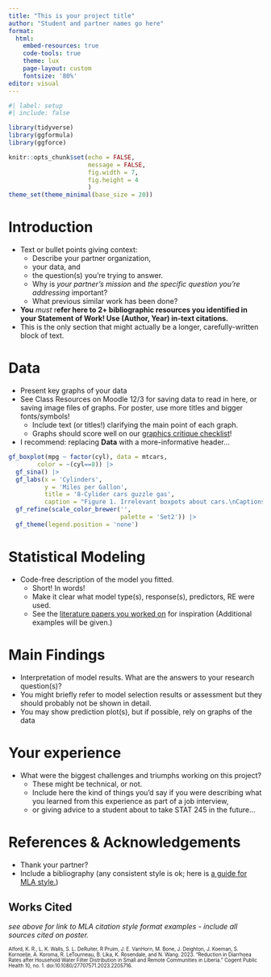 ```yaml
---
title: "This is your project title"
author: "Student and partner names go here"
format: 
  html:
    embed-resources: true
    code-tools: true
    theme: lux
    page-layout: custom
    fontsize: '80%'
editor: visual
---
```


```r
#| label: setup
#| include: false

library(tidyverse)
library(ggformula)
library(ggforce)

knitr::opts_chunk$set(echo = FALSE,
                      message = FALSE,
                      fig.width = 7,
                      fig.height = 4
                      )
theme_set(theme_minimal(base_size = 20))
```

<!-- style notes... -->

<!-- we used the "lux" theme - see more at: -->

<!-- https://quarto.org/docs/output-formats/html-themes.html -->

<!-- consider more customization of colors, etc. - some options at
<!-- https://quarto.org/docs/output-formats/html-themes.html -->

<!-- or use css if you know how -->

::::::: grid
::: g-col-4
<!-- This column takes 1/3 of the page -->

# Introduction

-   Text or bullet points giving context:
    -   Describe your partner organization,
    -   your data, and
    -   the question(s) you're trying to answer.
    -   Why is *your partner's mission* and *the specific question
        you're addressing* important?
    -   What previous similar work has been done?
-   **You** *must* r**efer here to 2+ bibliographic resources you
    identified in your Statement of Work! Use (Author, Year) in-text
    citations.**
-   This is the only section that might actually be a longer,
    carefully-written block of text.

# Data

-   Present key graphs of your data
-   See Class Resources on Moodle 12/3 for saving data to read in here,
    or saving image files of graphs. For poster, use more titles and
    bigger fonts/symbols!
    -   Include text (or titles!) clarifying the main point of each
        graph.
    -   Graphs should score well on our [graphics critique
        checklist](https://moodle.calvin.edu/pluginfile.php/2522988/mod_label/intro/Graphics%20Critique%20Checklist.pdf)!
-   I recommend: replacing **Data** with a more-informative header...

```r
gf_boxplot(mpg ~ factor(cyl), data = mtcars,
        color = ~(cyl==8)) |>
  gf_sina() |>
  gf_labs(x = 'Cylinders',
          y = 'Miles per Gallon',
          title = '8-Cylider cars guzzle gas',
          caption = "Figure 1. Irrelevant boxpots about cars.\nCaptions like this can probably be\nOMITTED if you have good titles and labels!") |>
  gf_refine(scale_color_brewer('',
                               palette = 'Set2')) |>
  gf_theme(legend.position = 'none') 
```
:::

::: g-col-4
<!-- This column takes 1/3 of the page -->

# Statistical Modeling

-   Code-free description of the model you fitted.
    -   Short! In words!
    -   Make it clear what model type(s), response(s), predictors, RE
        were used.
    -   See the [literature papers you worked
        on](https://stacyderuiter.github.io/stat245-sp24/re-lit-examples.html)
        for inspiration (Additional examples will be given.)

# Main Findings

-   Interpretation of model results. What are the answers to your
    research question(s)?
-   You might briefly refer to model selection results or assessment but
    they should probably not be shown in detail.
-   You may show prediction plot(s), but if possible, rely on graphs of
    the data
:::

:::: g-col-4
<!-- This column takes 1/3 of the page -->

# Your experience

-   What were the biggest challenges and triumphs working on this
    project?
    -   These might be technical, or not.
    -   Include here the kind of things you'd say if you were describing
        what you learned from this experience as part of a job
        interview,
    -   or giving advice to a student about to take STAT 245 in the
        future...

# References & Acknowledgements

-   Thank your partner?
-   Include a bibliography (any consistent style is ok; here is [a guide
    for MLA
    style.](https://owl.purdue.edu/owl/research_and_citation/mla_style/mla_formatting_and_style_guide/mla_formatting_and_style_guide.html))

## Works Cited

*see above for link to MLA citation style format examples* - *include
all sources cited on poster.*

::: {style="font-size: 70%;"}
Alford, K. R., L. K. Walls, S. L. DeRuiter, R Pruim, J. E. VanHorn, M.
Bone, J. Deighton, J. Koeman, S. Kornoelje, A. Koroma, R. LeTourneau, B.
Lika, K. Rosendale, and N. Wang. 2023. "Reduction in Diarrhoea Rates
after Household Water Filter Distribution in Small and Remote
Communities in Liberia." Cogent Public Health 10, no. 1.
doi:10.1080/27707571.2023.2205716.
:::
::::
:::::::
